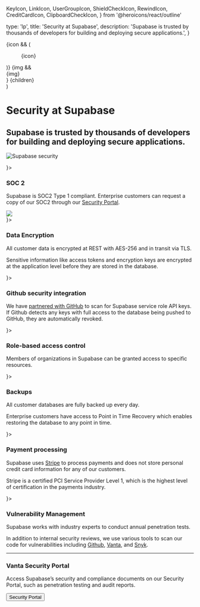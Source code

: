   KeyIcon,
  LinkIcon,
  UserGroupIcon,
  ShieldCheckIcon,
  RewindIcon,
  CreditCardIcon,
  ClipboardCheckIcon,
} from '@heroicons/react/outline'

  type: 'lp',
  title: 'Security at Supabase',
  description:
    'Supabase is trusted by thousands of developers for building and deploying secure applications.',
}

  <div>
    {icon && (
      <div className="bordershadow-scale-500 not-prose dark:bg-scale-400 -mb-4 flex h-10 w-10 items-center justify-center rounded-full bg-white">
        <figure className="w-5">{icon}</figure>
      </div>
    )}
    {img && <div className="-mb-4 flex h-12 w-12 items-center justify-center">{img}</div>}
    {children}
  </div>
)

<div className="container mx-auto px-8 sm:px-16 xl:px-20 grid grid-cols-12 items-center my-16">
  <div className="col-span-12 lg:col-span-6">
    <h1>Security at Supabase</h1>
    <h2 className="text-xl text-scale-1100 max-w-xl">
      Supabase is trusted by thousands of developers for building and deploying secure applications.
    </h2>
  </div>
  <div className="col-span-12 lg:col-span-5 lg:col-start-8">

![Supabase security](/images/security/security-hero.png)

  </div>
</div>

<div className="container mx-auto px-8 sm:px-16 xl:px-20 mb-16">

<div className="grid grid-cols-1 md:grid-cols-2 lg:grid-cols-4 gap-8 lg:gap-16">

<Section icon={<ShieldCheckIcon strokeWidth={1}/>}>

### SOC 2

Supabase is SOC2 Type 1 compliant. Enterprise customers can request a copy of our SOC2 through our [Security Portal](https://security.supabase.com).

<div className="w-16">
  <img src="/images/security/21972-312_SOC_NonCPA.png" />
</div>

</Section>
<Section icon={<KeyIcon strokeWidth={1}/>}>

### Data Encryption

All customer data is encrypted at REST with AES-256 and in transit via TLS.

Sensitive information like access tokens and encryption keys are encrypted at the application level before they are stored in the database.

</Section>

<Section icon={<IconGitHub size={19} />}>

### Github security integration

We have [partnered with GitHub](https://github.blog/changelog/2022-03-28-supabase-is-now-a-github-secret-scanning-partner/) to scan for Supabase service role API keys. If Github detects any keys with full access to the database being pushed to GitHub, they are automatically revoked.

</Section>

<Section icon={<UserGroupIcon strokeWidth={1}/>}>

### Role-based access control

Members of organizations in Supabase can be granted access to specific resources.

</Section>

<Section icon={<RewindIcon strokeWidth={1}/>}>

### Backups

All customer databases are fully backed up every day.

Enterprise customers have access to Point in Time Recovery which enables restoring the database to any point in time.

</Section>

<Section icon={<CreditCardIcon strokeWidth={1}/>}>

### Payment processing

Supabase uses [Stripe](https://stripe.com) to process payments and does not store personal credit card information for any of our customers.

Stripe is a certified PCI Service Provider Level 1, which is the highest level of certification in the payments industry.

</Section>

<Section icon={<ClipboardCheckIcon strokeWidth={1}/>}>

### Vulnerability Management

Supabase works with industry experts to conduct annual penetration tests.

In addition to internal security reviews, we use various tools to scan our code for vulnerabilities including [Github](https://github.com), [Vanta](https://www.vanta.com/), and [Snyk](https://snyk.io/).

</Section>

</div>

</div>

---

<div className="container mx-auto pb-24 pt-1 px-8 sm:px-16 xl:px-20">
  <div className="max-w-xl">

<h3 className="text-3xl">Vanta Security Portal</h3>

Access Supabase’s security and compliance documents on our Security Portal, such as
penetration testing and audit reports.

<Link passHref href="https://security.supabase.com">
  <Button type="default" size="medium" as="a" className="no-underline" target="_blank">
    Security Portal
  </Button>
</Link>
  </div>
</div>


